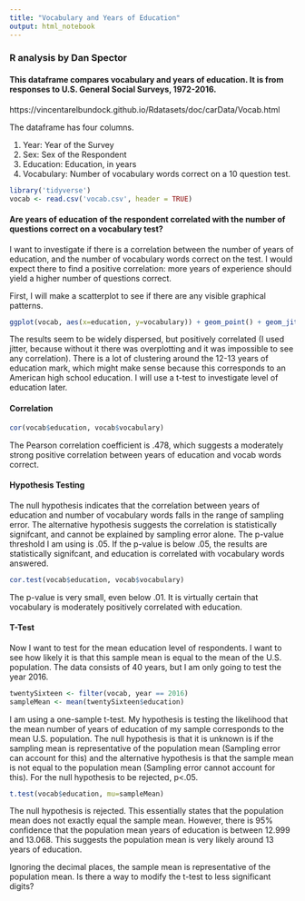 ```yaml
---
title: "Vocabulary and Years of Education"
output: html_notebook
---
```

### R analysis by Dan Spector

#### This dataframe compares vocabulary and years of education. It is from responses to U.S. General Social Surveys, 1972-2016.
https://vincentarelbundock.github.io/Rdatasets/doc/carData/Vocab.html

The dataframe has four columns.

1. Year: Year of the Survey
2. Sex: Sex of the Respondent
3. Education: Education, in years
4. Vocabulary: Number of vocabulary words correct on a 10 question test.

```r
library('tidyverse')
vocab <- read.csv('vocab.csv', header = TRUE)
```
#### Are years of education of the respondent correlated with the number of questions correct on a vocabulary test?
I want to investigate if there is a correlation between the number of years of education, and the number of vocabulary words correct on the test. I would expect there to find a positive correlation: more years of experience should yield a higher number of questions correct.

First, I will make a scatterplot to see if there are any visible graphical patterns.

```r
ggplot(vocab, aes(x=education, y=vocabulary)) + geom_point() + geom_jitter() + geom_density2d() 
```
The results seem to be widely dispersed, but positively correlated (I used jitter, because without it there was overplotting and it was impossible to see any correlation). There is a lot of clustering around the 12-13 years of education mark, which might make sense because this corresponds to an American high school education. I will use a t-test to investigate level of education later.

#### Correlation

```r
cor(vocab$education, vocab$vocabulary)
```
The Pearson correlation coefficient is .478, which suggests a moderately strong positive correlation between years of education and vocab words correct.

#### Hypothesis Testing

The null hypothesis indicates that the correlation between years of education and number of vocabulary words falls in the range of sampling error. The alternative hypothesis suggests the correlation is statistically signifcant, and cannot be explained by sampling error alone. The p-value threshold I am using is .05. If the p-value is below .05, the results are statistically signifcant, and education is correlated with vocabulary words answered.


```r
cor.test(vocab$education, vocab$vocabulary)
```
The p-value is very small, even below .01. It is virtually certain that vocabulary is moderately positively correlated with education. 

#### T-Test

Now I want to test for the mean education level of respondents. I want to see how likely it is that this sample mean is equal to the mean of the U.S. population. The data consists of 40 years, but I am only going to test the year 2016.

```r
twentySixteen <- filter(vocab, year == 2016)
sampleMean <- mean(twentySixteen$education)
```
I am using a one-sample t-test. My hypothesis is testing the likelihood that the mean number of years of education of my sample corresponds to the mean U.S. population. The null hypothesis is that it is unknown is if the sampling mean is representative of the population mean (Sampling error can account for this) and the alternative hypothesis is that the sample mean is not equal to the population mean (Sampling error cannot account for this). For the null hypothesis to be rejected, p<.05. 

```r
t.test(vocab$education, mu=sampleMean)
```
The null hypothesis is rejected.  This essentially states that the population mean does not exactly equal the sample mean. However, there is 95% confidence that the population mean years of education is between 12.999 and 13.068. This suggests the population mean is very likely around 13 years of education.

Ignoring the decimal places, the sample mean is representative of the population mean. Is there a way to modify the t-test to less significant digits?
